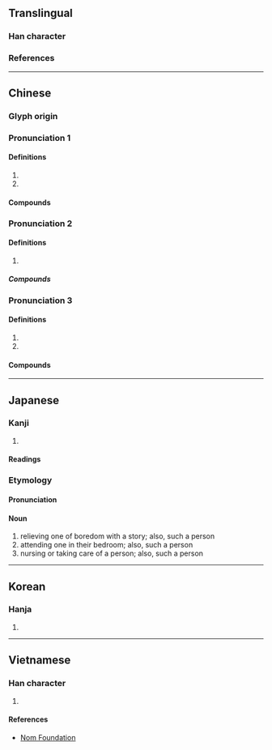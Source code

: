 {{character info/new}}
==Translingual==

===Han character===
{{Han char|rn=9|rad=人|as=05|sn=7|four=26200|canj=OKSR|ids=⿰亻加}}

===References===
{{Han ref|kx=0097.120|dkj=00486|dj=0205.170|hdz=10140.070|uh=4F3D}}

----

==Chinese==

===Glyph origin===
{{Han etym}}

{{zh-forms}}

===Pronunciation 1===
{{zh-pron
|m=qié
|c=ke4
|mc=y
|oc=y
|cat=n
}}

====Definitions====
{{zh-hanzi}}

# {{zh-original|茄}}
# {{zh-used2|t}}

====Compounds====
{{zh-der|僧伽藍|僧伽|伽藍鳥|伽伽|伽南香|伽藍|楞伽經|迦陵頻伽|阿伽陀|薄伽梵|迦膩色伽}}

===Pronunciation 2===
{{zh-pron
|m=gā
|c=gaa1
|mc=
|oc=
|cat=n
}}

====Definitions====
{{zh-hanzi}}

# {{zh-used2|t}}

=====Compounds=====
{{zh-der|阿伏伽德羅常量|阿伏伽德羅數|歐米伽|那伽}}

===Pronunciation 3===
{{zh-wp}}
{{zh-pron
|m=jiā
|c=gaa1
|mc=
|oc=
|cat=n
}}

====Definitions====
{{zh-hanzi}}

# {{zh-used2|t}}
# {{zh-short|伽利略|[[galileo]] (unit)}}

====Compounds====
{{zh-der|瑜伽功|瑜伽|瑜伽術|僧伽羅語|伽利略|熱瑜伽|歐米伽|伽倻琴|瑜伽士|熱力瑜伽|高溫瑜伽|伽瑪射線|瑜伽派|瑜伽宗|瑜伽行派}}

----

==Japanese==

===Kanji===
{{ja-kanji|grade=|rs=人05}}

# {{rfdef|ja|sort=人05}}

====Readings====
{{ja-readings
|goon=ぎゃ
|kanon=きゃ
|kanyoon=か, が
|kun=とぎ-
}}

===Etymology===
{{ja-kanjitab|とぎ|yomi=k}}
{{rfe|ja}}

====Pronunciation====
{{ja-pron|とぎ}}

====Noun====
{{ja-noun|とぎ}}

# relieving one of boredom with a story; also, such a person
# attending one in their bedroom; also, such a person
# nursing or taking care of a person; also, such a person

----

==Korean==

===Hanja===
{{ko-hanja|hangeul=가|eumhun=[[절]]|rv=ga|mr=ka}}

# {{rfdef|ko|sort=人05}}

----

==Vietnamese==

===Han character===
{{vi-readings|reading=[[già]], [[giả]], [[gia]], [[nhà]]|rs=人05}}

# {{rfdef|vi|sort=人05}}

====References====
* [http://nomfoundation.org/common/nom_details.php?codepoint=4f3d Nom Foundation]